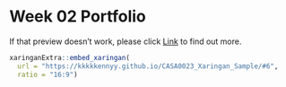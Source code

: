 # Week 02 Portfolio {.unnumbered}

[Link]: https://kkkkkennyy.github.io/CASA0023_Xaringan_Sample/

If that preview doesn’t work, please click [Link] to find out more.

```r
xaringanExtra::embed_xaringan(
  url = "https://kkkkkennyy.github.io/CASA0023_Xaringan_Sample/#6",
  ratio = "16:9")

```